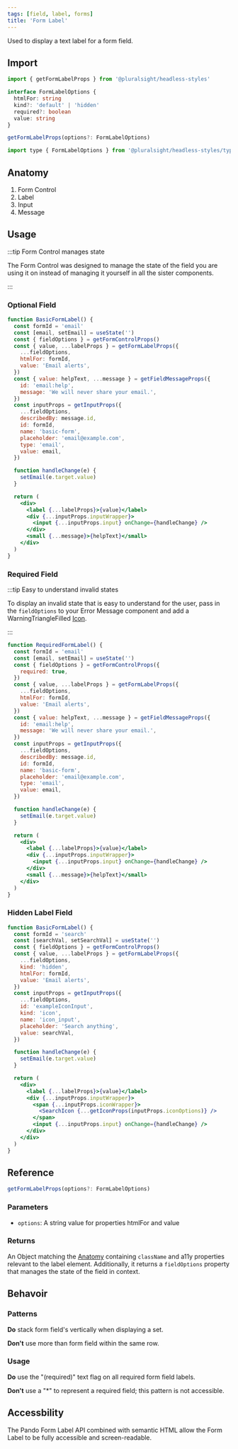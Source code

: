 ```yaml
---
tags: [field, label, forms]
title: 'Form Label'
---
```



<p className="size-xxl">Used to display a text label for a form field.</p>

<DocsLinkBar
  github="https://github.com/pluralsight/pando/tree/main/packages/headless-styles/src/components/FormLabel"
  figma="https://www.figma.com/file/ZmH4XsZS5WnKeo28ylM5x1/Pando-UI-kit-(Web)?node-id=1214%3A50560&t=YLA3FBYLefNvfeuf-0"
/>

## Import

```javascript
import { getFormLabelProps } from '@pluralsight/headless-styles'
```

```typescript
interface FormLabelOptions {
  htmlFor: string
  kind?: 'default' | 'hidden'
  required?: boolean
  value: string
}

getFormLabelProps(options?: FormLabelOptions)
```

```javascript
import type { FormLabelOptions } from '@pluralsight/headless-styles/types'
```

## Anatomy

1. Form Control
2. Label
3. Input
4. Message

## Usage

:::tip Form Control manages state

The Form Control was designed to manage the state of the field you are using it on instead of managing it yourself in all the sister components.

:::

### Optional Field

```jsx live
function BasicFormLabel() {
  const formId = 'email'
  const [email, setEmail] = useState('')
  const { fieldOptions } = getFormControlProps()
  const { value, ...labelProps } = getFormLabelProps({
    ...fieldOptions,
    htmlFor: formId,
    value: 'Email alerts',
  })
  const { value: helpText, ...message } = getFieldMessageProps({
    id: 'email:help',
    message: 'We will never share your email.',
  })
  const inputProps = getInputProps({
    ...fieldOptions,
    describedBy: message.id,
    id: formId,
    name: 'basic-form',
    placeholder: 'email@example.com',
    type: 'email',
    value: email,
  })

  function handleChange(e) {
    setEmail(e.target.value)
  }

  return (
    <div>
      <label {...labelProps}>{value}</label>
      <div {...inputProps.inputWrapper}>
        <input {...inputProps.input} onChange={handleChange} />
      </div>
      <small {...message}>{helpText}</small>
    </div>
  )
}
```

### Required Field

:::tip Easy to understand invalid states

To display an invalid state that is easy to understand for the user, pass in the `fieldOptions` to your Error Message component and add a WarningTriangleFilled [Icon](../general/icons.mdx).

:::

```jsx live
function RequiredFormLabel() {
  const formId = 'email'
  const [email, setEmail] = useState('')
  const { fieldOptions } = getFormControlProps({
    required: true,
  })
  const { value, ...labelProps } = getFormLabelProps({
    ...fieldOptions,
    htmlFor: formId,
    value: 'Email alerts',
  })
  const { value: helpText, ...message } = getFieldMessageProps({
    id: 'email:help',
    message: 'We will never share your email.',
  })
  const inputProps = getInputProps({
    ...fieldOptions,
    describedBy: message.id,
    id: formId,
    name: 'basic-form',
    placeholder: 'email@example.com',
    type: 'email',
    value: email,
  })

  function handleChange(e) {
    setEmail(e.target.value)
  }

  return (
    <div>
      <label {...labelProps}>{value}</label>
      <div {...inputProps.inputWrapper}>
        <input {...inputProps.input} onChange={handleChange} />
      </div>
      <small {...message}>{helpText}</small>
    </div>
  )
}
```

### Hidden Label Field

```jsx live
function BasicFormLabel() {
  const formId = 'search'
  const [searchVal, setSearchVal] = useState('')
  const { fieldOptions } = getFormControlProps()
  const { value, ...labelProps } = getFormLabelProps({
    ...fieldOptions,
    kind: 'hidden',
    htmlFor: formId,
    value: 'Email alerts',
  })
  const inputProps = getInputProps({
    ...fieldOptions,
    id: 'exampleIconInput',
    kind: 'icon',
    name: 'icon_input',
    placeholder: 'Search anything',
    value: searchVal,
  })

  function handleChange(e) {
    setEmail(e.target.value)
  }

  return (
    <div>
      <label {...labelProps}>{value}</label>
      <div {...inputProps.inputWrapper}>
        <span {...inputProps.iconWrapper}>
          <SearchIcon {...getIconProps(inputProps.iconOptions)} />
        </span>
        <input {...inputProps.input} onChange={handleChange} />
      </div>
    </div>
  )
}
```

## Reference

```typescript
getFormLabelProps(options?: FormLabelOptions)
```

### Parameters

- `options`: A string value for properties htmlFor and value

### Returns

An Object matching the [Anatomy](#anatomy) containing `className` and a11y properties relevant to the label element. Additionally, it returns a `fieldOptions` property that manages the state of the field in context.

## Behavoir

### Patterns

**Do** stack form field's vertically when displaying a set.

**Don't** use more than form field within the same row.

### Usage

**Do** use the "(required)" text flag on all required form field labels.

**Don't** use a "\*" to represent a required field; this pattern is not accessible.

## Accessbility

The Pando Form Label API combined with semantic HTML allow the Form Label to be fully accessible and screen-readable.
